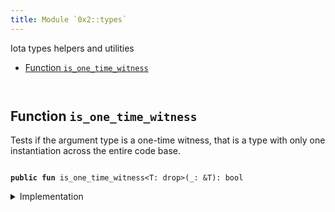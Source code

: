 ```yaml
---
title: Module `0x2::types`
---
```


<Link id="0x2_types"/>
Iota types helpers and utilities


-  [Function `is_one_time_witness`](#0x2_types_is_one_time_witness)


<pre><code>
</code></pre>



<Link id="0x2_types_is_one_time_witness"></Link>

## Function `is_one_time_witness`

Tests if the argument type is a one-time witness, that is a type with only one instantiation
across the entire code base.


<pre><code>
<b>public</b> <b>fun</b> <Link href="../iota-framework/types#0x2_types_is_one_time_witness">is_one_time_witness</Link>&lt;T: drop&gt;(_: &T): bool
</code></pre>



<details>
<summary>Implementation</summary>


<pre><code>
<b>public</b> <b>native</b> <b>fun</b> <Link href="../iota-framework/types#0x2_types_is_one_time_witness">is_one_time_witness</Link>&lt;T: drop&gt;(_: &T): bool;
</code></pre>



</details>
